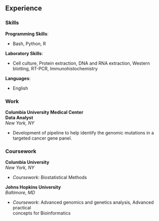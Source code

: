 ## Experience {.tabset}

### Skills

**Programming Skills**:\

* Bash, Python, R

**Laboratory Skills**:\

* Cell culture, Protein extraction, DNA and RNA extraction,\ Western blotting, RT-PCR, Immunohistochemistry

**Languages**:\

* English

### Work
**Columbia University Medical Center**\
**Data Analyst**\
_New York, NY_\

- Development of pipeline to help identify the genomic mutations in a targeted cancer gene panel. 

### Coursework

**Columbia University**    
_New York, NY_  

- _Coursework_: Biostatistical Methods     

**Johns Hopkins University**   
_Baltimore, MD_   

- _Coursework_: Advanced genomics and genetics analysis, Advanced practical   
concepts for Bioinformatics


